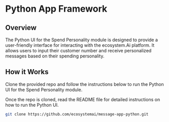 # Python App Framework

## Overview

The Python UI for the Spend Personality module is designed to provide a user-friendly interface for interacting with the ecosystem.Ai platform. It allows users to input their customer number and receive personalized messages based on their spending personality.

## How it Works

Clone the provided repo and follow the instructions below to run the Python UI for the Spend Personality module.

Once the repo is cloned, read the README file for detailed instructions on how to run the Python UI.
```bash
git clone https://github.com/ecosystemai/message-app-python.git
```

